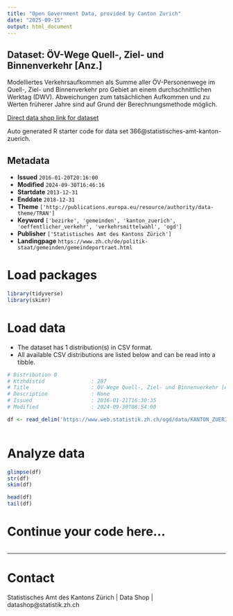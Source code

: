 ```yaml
---
title: "Open Government Data, provided by Canton Zurich"
date: "2025-09-15"
output: html_document
---
```


## Dataset: ÖV-Wege Quell-, Ziel- und Binnenverkehr [Anz.]

Modelliertes Verkehrsaufkommen als Summe aller ÖV-Personenwege im Quell-, Ziel- und Binnenverkehr pro Gebiet an einem durchschnittlichen Werktag (DWV). Abweichungen zum tatsächlichen Aufkommen und zu Werten früherer Jahre sind auf Grund der Berechnungsmethode möglich.

[Direct data shop link for dataset](https://www.zh.ch/de/politik-staat/statistik-daten/datenkatalog.html#/datasets/366@statistisches-amt-kanton-zuerich)

Auto generated R starter code for data set 366@statistisches-amt-kanton-zuerich.

## Metadata

- **Issued** `2016-01-20T20:16:00`
- **Modified** `2024-09-30T16:46:16`
- **Startdate** `2013-12-31`
- **Enddate** `2018-12-31`
- **Theme** `['http://publications.europa.eu/resource/authority/data-theme/TRAN']`
- **Keyword** `['bezirke', 'gemeinden', 'kanton_zuerich', 'oeffentlicher_verkehr', 'verkehrsmittelwahl', 'ogd']`
- **Publisher** `['Statistisches Amt des Kantons Zürich']`
- **Landingpage** `https://www.zh.ch/de/politik-staat/gemeinden/gemeindeportraet.html`


# Load packages

```r

library(tidyverse)
library(skimr)

```

# Load data

-   The dataset has 1 distribution(s) in CSV format.
-   All available CSV distributions are listed below and can be read into a tibble.

```r

# Distribution 0
# Ktzhdistid               : 287
# Title                    : ÖV-Wege Quell-, Ziel- und Binnenverkehr [Anz.]
# Description              : None
# Issued                   : 2016-01-21T16:30:35
# Modified                 : 2024-09-30T08:54:00

df <- read_delim('https://www.web.statistik.zh.ch/ogd/data/KANTON_ZUERICH_492.csv')



```

# Analyze data

```r

glimpse(df)
str(df)
skim(df)

head(df)
tail(df)

```

# Continue your code here...

```r

```

------------------------------------------------------------------------

# Contact

Statistisches Amt des Kantons Zürich | Data Shop | datashop@statistik.zh.ch
